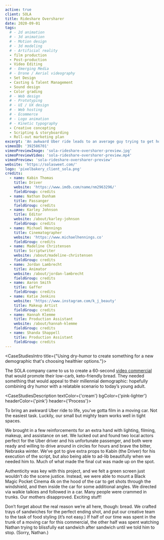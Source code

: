 ```yaml
---
active: true
client: SOLA
title: Rideshare Oversharer
date: 2020-09-01
tags:
  # - 2d animation
  # - 3d animation
  # - Motion design
  # - 3d modeling
  # - Artificial reality
  - film production
  - Post-production
  - Video Editing
  # - Emerging Media
  # - Drone / Aerial videography
  - Set Design
  - Casting & Talent Management
  - Sound design
  - Color grading
  # - Web design
  # - Prototyping
  # - UI / UX design
  # - Web hosting
  # - Ecommerce
  # - Logo animation
  # - Kinetic typography
  - Creative concepting
  - Scripting & storyboarding
  - Roll-out marketing plan
excerpt: 'An awkward Uber ride leads to an average guy trying to get home to find peace in a sandwhich made with keto-friendly, carb-concious SOLA bread.'
vimeoID: '392586701'
vimeoPreviewImage: 'sola-rideshare-oversharer-preview.jpg'
vimeoPreviewVideo: 'sola-rideshare-oversharer-preview.mp4'
vimeoPreview: 'sola-rideshare-oversharer-preview'
website: 'https://solasweet.com/'
logo: 'pixelbakery_client_sola.png'
credits:
  - name: Kabin Thomas
    title: Driver
    website: 'https://www.imdb.com/name/nm2963296/'
    fieldGroup: credits
  - name: Nathan Dunham
    title: Passanger
    fieldGroup: credits
  - name: Karley Johnson
    title: Editor
    website: /about/karley-johnson
    fieldGroup: credits
  - name: Michael Hennings
    title: Cinematographer
    website: 'https://www.michaelhennings.co'
    fieldGroup: credits
  - name: Madeline Christensen
    title: Scriptwriter
    website: /about/madeline-christensen
    fieldGroup: credits
  - name: Jordan Lambrecht
    title: Animator
    website: /about/jordan-lambrecht
    fieldGroup: credits
  - name: Aaron Smith
    title: Gaffer
    fieldGroup: credits
  - name: Katie Jenkins
    website: 'https://www.instagram.com/k_j_beauty'
    title: Makeup Artist
    fieldGroup: credits
  - name: Hannah Klemme
    title: Production Assistant
    website: /about/hannah-klemme
    fieldGroup: credits
  - name: Shanda Shappell
    title: Production Assistant
    fieldGroup: credits
---
```


<CaseStudiesIntro title={"Using dry-humor to create something for a new demographic that's choosing healthier options."}>

The SOLA company came to us to create a 60-second [video commercial](/services/video-production) that would promote their low-carb, keto-friendly bread. They needed something that would appeal to their millennial demographic: hopefully combining dry humor with a relatable scenario to today’s young adult.

</CaseStudiesIntro>

<CaseStudiesDescription textColor={'cream'} bgColor={'pink-lighter'} headerColor={'pink'} header={'Process'}>

To bring an awkward Uber ride to life, you’ve gotta film in a moving car. Not the easiest task. Luckily, our small but mighty team works well in tight spaces.

We brought in a few reinforcements for an extra hand with lighting, filming, makeup, and assistance on set. We lucked out and found two local actors perfect for the Uber driver and his unfortunate passenger, and both were ready and willing to drive around in circles for hours and brave the bitter, Nebraska winter. We’ve got to give extra props to Kabin (the Driver) for his execution of the script, but also being able to ad-lib beautifully when we needed him to. Much of what made the final cut was made up on the spot.

Authenticity was key with this project, and we felt a green screen just wouldn’t do the scene justice. Instead, we were able to mount a Black Magic Pocket Cinema 4k on the hood of the car to get shots through the windshield, and then inside the car for some additional angles. We directed via walkie talkies and followed in a car. Many people were crammed in trunks. Our mothers disapproved. Exciting stuff!

Don’t forget about the real reason we’re all here, though: bread. We crafted trays of sandwiches for the perfect ending shot, and put our creative team to the task of food styling (it’s not easy.) If half of our time was spent in the trunk of a moving car for this commercial, the other half was spent watching Nathan trying to blissfully eat sandwich after sandwich until we told him to stop. (Sorry, Nathan.)

</CaseStudiesDescription>
